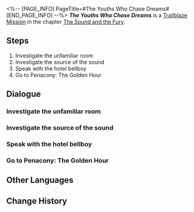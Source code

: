 <%-- [PAGE_INFO]
PageTitle=#The Youths Who Chase Dreams#
[END_PAGE_INFO] --%>
{{Stub|Dialogue, characters, and location(s)}}
{{Mission Infobox
|id            = 1030202
|title         = 
|image         = Mission The Youths Who Chase Dreams.png
|type          = Trailblaze
|event_name    = 
|chapter       = The Sound and the Fury
|requirements  = 
|summary       = <!--official mission summary from Fate's Atlas-->
|characters    = <!--characters that appear in this mission-->
|startLocation = <!--location as it intially appears on the mission screen-->
|world         = <!--i.e. Penacony-->
|area          = <!--i.e. A Child's Dream-->
|prev          = 
|next          = 
|exp           = 
|credits       = 
|stellarJade   = 
|other         = 
}}
'''''The Youths Who Chase Dreams''''' is a [[Trailblaze Mission]] in the chapter [[The Sound and the Fury]].

==Steps==
# Investigate the unfamiliar room
# Investigate the source of the sound
# Speak with the hotel bellboy
# Go to Penacony: The Golden Hour

<!--
==Gameplay Notes==

--><!--
==Trial Character==

-->
==Dialogue==
{{Stub Dialogue}}
===Investigate the unfamiliar room===
{{Mission Description|type=trailblaze|location=<!--to be added-->|Under the guidance of a sweet voice, your thoughts grow clouded and flowing, transcending reality along with the smoke that fills your room, as you arrive in a Dreamscape created from a "Memory Zone." However, the scene you find before you is not a beautiful dream. It seems more like a nightmare. Not only that, but this room has a faint air of deja vu about it.<br />Have you actually entered Penacony? It seems that you must find a way to make sense of your situation.}}
{{Dialogue Start}}
:{{tx}}
{{Dialogue End}}

===Investigate the source of the sound===
{{Mission Description|type=trailblaze|location=<!--to be added-->|update|Under the guidance of a sweet voice, your thoughts grow clouded and flowing, transcending reality along with the smoke that fills your room, as you arrive in a Dreamscape created from a "Memory Zone." However, the scene you find before you is not a beautiful dream. It seems more like a nightmare. Not only that, but this room has a faint air of deja vu about it.<br />As you investigate, you hear a panicked shout coming from a certain spot in the room... Perhaps you should go and check just who this voice belongs to.}}
{{Dialogue Start}}
:{{tx}}
{{Dialogue End}}

===Speak with the hotel bellboy===
{{Mission Description|type=trailblaze|location=<!--to be added-->|update|As you touch the frame, you are pulled in by an irresistible force, coming to a "World Within the Painting"... No, this is actually just another area of the Dreamscape, a very long corridor.<br />The hotel bellboy Misha is awaiting you here. It seems he wishes to speak with you.}}
{{Dialogue Start}}
:{{tx}}
{{Dialogue End}}

===Go to Penacony: The Golden Hour===
{{Mission Description|type=trailblaze|location=<!--to be added-->|update|Having heard Misha's explanation, you come to understand that the Reverie hotel within the dream is under maintenance and all guests must therefore pass through a temporary transfer station in order to reach Golden Hour. This is the true nature of the room you were just in.<br />Now, you need only touch the other picture frame to finally enter Penacony.}}
{{Dialogue Start}}
:{{tx}}
{{Dialogue End}}

==Other Languages==
{{Other Languages
|en   = The Youths Who Chase Dreams
|zhs  = 那些逐梦的年轻人
|zht  = 那些逐夢的年輕人
|ja   = 夢を追う若人たちよ
|ko   = 꿈을 좇는 젊은이들
|es   = Los jóvenes soñadores
|fr   = Jeunes chasseurs de rêves
|ru   = В погоне за мечтой
|th   = หนุ่มสาวนักล่าฝัน
|vi   = Những Người Trẻ Tuổi Tìm Mộng
|de   = Die traumjagende Jugend
|id   = Anak-Anak Muda Pengejar Mimpi Itu
|pt   = Os Jovens Que Perseguem Sonhos
}}

==Change History==
{{Change History|2.0}}
